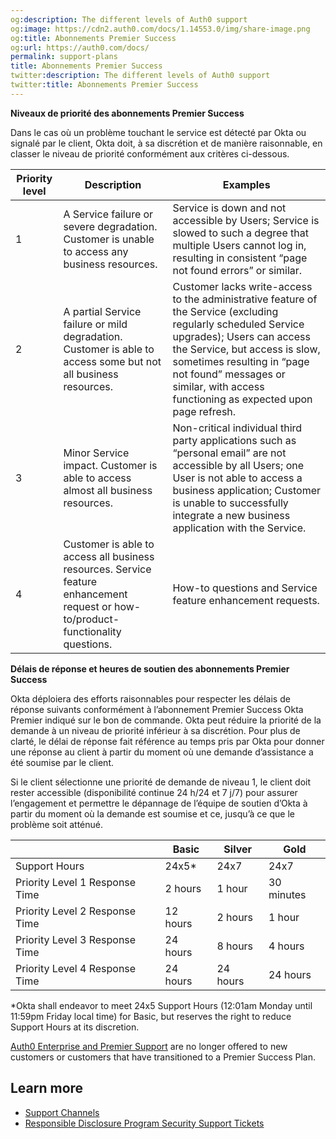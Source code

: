 ```yaml
---
og:description: The different levels of Auth0 support
og:image: https://cdn2.auth0.com/docs/1.14553.0/img/share-image.png
og:title: Abonnements Premier Success
og:url: https://auth0.com/docs/
permalink: support-plans
title: Abonnements Premier Success
twitter:description: The different levels of Auth0 support
twitter:title: Abonnements Premier Success
---
```


**Niveaux de priorité des abonnements Premier Success**

Dans le cas où un problème touchant le service est détecté par Okta ou signalé par le client, Okta doit, à sa discrétion et de manière raisonnable, en classer le niveau de priorité conformément aux critères ci-dessous.

<table class="table"><thead>
<tr>
<th>Priority level</th>
<th>Description</th>
<th>Examples</th>
</tr>
</thead>
<tbody>
<tr>
<td>1</td>
<td>A Service failure or severe degradation. Customer is unable to access any business resources.</td>
<td>Service is down and not accessible by Users; Service is slowed to such a degree that multiple Users cannot log in, resulting in consistent “page not found errors” or similar.</td>
</tr>
<tr>
<td>2</td>
<td>A partial Service failure or mild degradation. Customer is able to access some but not all business resources.</td>
<td>Customer lacks write-access to the administrative feature of the Service (excluding regularly scheduled Service upgrades); Users can access the Service, but access is slow, sometimes resulting in “page not found” messages or similar, with access functioning as expected upon page refresh.</td>
</tr>
<tr>
<td>3</td>
<td>Minor Service impact. Customer is able to access almost all business resources.</td>
<td>Non-critical individual third party applications such as “personal email” are not accessible by all Users; one User is not able to access a business application; Customer is unable to successfully integrate a new business application with the Service.</td>
</tr>
<tr>
<td>4</td>
<td>Customer is able to access all business resources. Service feature enhancement request or how-to/product-functionality questions.</td>
<td>How-to questions and Service feature enhancement requests.</td>
</tr>
</tbody>
</table>

**Délais de réponse et heures de soutien des abonnements Premier Success**

Okta déploiera des efforts raisonnables pour respecter les délais de réponse suivants conformément à l’abonnement Premier Success Okta Premier indiqué sur le bon de commande. Okta peut réduire la priorité de la demande à un niveau de priorité inférieur à sa discrétion. Pour plus de clarté, le délai de réponse fait référence au temps pris par Okta pour donner une réponse au client à partir du moment où une demande d’assistance a été soumise par le client.

Si le client sélectionne une priorité de demande de niveau 1, le client doit rester accessible (disponibilité continue 24 h/24 et 7 j/7) pour assurer l’engagement et permettre le dépannage de l’équipe de soutien d’Okta à partir du moment où la demande est soumise et ce, jusqu’à ce que le problème soit atténué.

<table class="table"><thead>
<tr>
<th></th>
<th>Basic</th>
<th>Silver</th>
<th>Gold</th>
</tr>
</thead>
<tbody>
<tr>
<td>Support Hours</td>
<td>24x5*</td>
<td>24x7</td>
<td>24x7</td>
</tr>
<tr>
<td>Priority Level 1 Response Time</td>
<td>2 hours</td>
<td>1 hour</td>
<td>30 minutes</td>
</tr>
<tr>
<td>Priority Level 2 Response Time</td>
<td>12 hours</td>
<td>2 hours</td>
<td>1 hour</td>
</tr>
<tr>
<td>Priority Level 3 Response Time</td>
<td>24 hours</td>
<td>8 hours</td>
<td>4 hours</td>
</tr>
<tr>
<td>Priority Level 4 Response Time</td>
<td>24 hours</td>
<td>24 hours</td>
<td>24 hours</td>
</tr>
</tbody>
</table>

\*Okta shall endeavor to meet 24x5 Support Hours (12:01am Monday until 11:59pm Friday local time) for Basic, but reserves the right to reduce Support Hours at its discretion.

[Auth0 Enterprise and Premier Support](/docs/troubleshoot/customer-support/auth0-enterprise-and-premier-support) are no longer offered to new customers or customers that have transitioned to a Premier Success Plan.

## Learn more

* [Support Channels](/docs/troubleshoot/customer-support/support-channels)
* [Responsible Disclosure Program Security Support Tickets](/docs/troubleshoot/customer-support/responsible-disclosure-program-security-support-tickets)